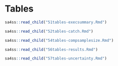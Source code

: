 \clearpage
\floatplacement{table}{H}

# Tables

```r
sa4ss::read_child("51tables-execsummary.Rmd")
```



```r
sa4ss::read_child("52tables-catch.Rmd")
```



```r
sa4ss::read_child("54tables-compsamplesize.Rmd")
```

```r
sa4ss::read_child("56tables-results.Rmd")
```


```r
sa4ss::read_child("57tables-uncertainty.Rmd")
```

